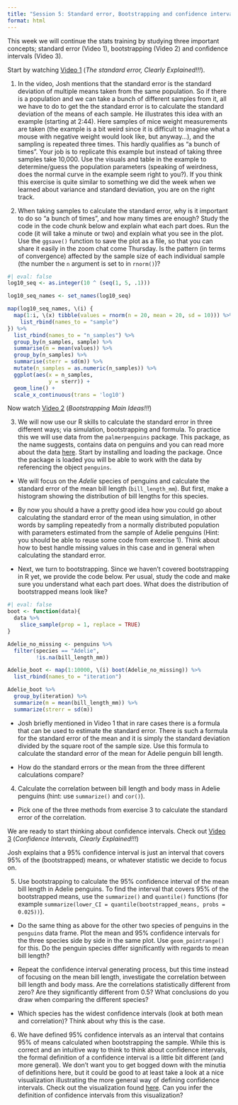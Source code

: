 ```yaml
---
title: "Session 5: Standard error, Bootstrapping and confidence intervals"
format: html
---
```


This week we will continue the stats training by studying three important concepts; standard error (Video 1), bootstrapping (Video 2) and confidence intervals (Video 3).   

Start by watching [Video 1](https://youtu.be/XNgt7F6FqDU?si=XZe8zkm1IDDxvwfl){target="_blank"} (*The standard error, Clearly Explained!!!*). 

1. In the video, Josh mentions that the standard error is the standard deviation of multiple means taken from the same population. So if there is a population and we can take a bunch of different samples from it, all we have to do to get the the standard error is to calculate the standard deviation of the means of each sample. He illustrates this idea with an example (starting at 2:44). Here samples of mice weight measurements are taken (the example is a bit weird since it is difficult to imagine what a mouse with negative weight would look like, but anyway...), and the sampling is repeated three times. This hardly qualifies as "a bunch of times". Your job is to replicate this example but instead of taking three samples take 10,000. Use the visuals and table in the example to determine/guess the population parameters (speaking of weirdness, does the normal curve in the example seem right to you?). If you think this exercise is quite similar to something we did the week when we learned about variance and standard deviation, you are on the right track.   

2. When taking samples to calculate the standard error, why is it important to do so "a bunch of times", and how many times are enough? Study the code in the code chunk below and explain what each part does. Run the code (it will take a minute or two) and explain what you see in the plot. Use the `ggsave()` function to save the plot as a file, so that you can share it easily in the zoom chat come Thursday. Is the pattern (in terms of convergence) affected by the sample size of each individual sample (the number the `n` argument is set to in `rnorm()`)? 

```r
#| eval: false
log10_seq <- as.integer(10 ^ (seq(1, 5, .1)))

log10_seq_names <- set_names(log10_seq)

map(log10_seq_names, \(i) {
  map(1:i, \(x) tibble(values = rnorm(n = 20, mean = 20, sd = 10))) %>% 
    list_rbind(names_to = "sample")
}) %>%
  list_rbind(names_to = "n_samples") %>% 
  group_by(n_samples, sample) %>% 
  summarise(m = mean(values)) %>% 
  group_by(n_samples) %>% 
  summarise(sterr = sd(m)) %>% 
  mutate(n_samples = as.numeric(n_samples)) %>% 
  ggplot(aes(x = n_samples,
             y = sterr)) +
  geom_line() +
  scale_x_continuous(trans = 'log10')
```

Now watch [Video 2](https://youtu.be/Xz0x-8-cgaQ?si=xFJeubpWZXvJsNvD){target="_blank"} (*Bootstrapping Main Ideas!!!*)

3. We will now use our R skills to calculate the standard error in three different ways; via simulation, bootstrapping and formula. To practice this we will use data from the `palmerpenguins` package. This package, as the name suggests, contains data on penguins and you can read more about the data [here](https://allisonhorst.github.io/palmerpenguins/){target="_blank"}. Start by installing and loading the package. Once the package is loaded you will be able to work with the data by referencing the object `penguins`.

  * We will focus on the *Adelie* species of penguins and calculate the standard error of the mean bill length (`bill_length_mm`). But first, make a histogram showing the distribution of bill lengths for this species. 

  * By now you should a have a pretty good idea how you could go about calculating the standard error of the mean using simulation, in other words by sampling repeatedly from a normally distributed population with parameters estimated from the sample of Adelie penguins (Hint: you should be able to reuse some code from exercise 1). Think about how to best handle missing values in this case and in general when calculating the standard error. 

  * Next, we turn to bootstrapping. Since we haven't covered bootstrapping in R yet, we provide the code below. Per usual, study the code and make sure you understand what each part does. What does the distribution of bootstrapped means look like? 
  
```r
#| eval: false
boot <- function(data){
  data %>% 
    slice_sample(prop = 1, replace = TRUE)
}

Adelie_no_missing <- penguins %>% 
  filter(species == "Adelie", 
         !is.na(bill_length_mm)) 

Adelie_boot <- map(1:10000, \(i) boot(Adelie_no_missing)) %>% 
  list_rbind(names_to = "iteration")

Adelie_boot %>% 
  group_by(iteration) %>% 
  summarize(m = mean(bill_length_mm)) %>% 
  summarize(strerr = sd(m))
```

  * Josh briefly mentioned in Video 1 that in rare cases there is a formula that can be used to estimate the standard error. There is such a formula for the standard error of the mean and it is simply the standard deviation divided by the square root of the sample size. Use this formula to calculate the standard error of the mean for Adelie penguin bill length. 
  
  * How do the standard errors or the mean from the three different calculations compare? 

4. Calculate the correlation between bill length and body mass in Adelie penguins (hint: use `summarize()` and `cor()`). 

  * Pick one of the three methods from exercise 3 to calculate the standard error of the correlation. 
  

We are ready to start thinking about confidence intervals. Check out [Video 3](https://youtu.be/TqOeMYtOc1w?si=1lA81N7A7nnaShfm){target="_blank"} (*Confidence Intervals, Clearly Explained!!!*)

Josh explains that a 95% confidence interval is just an interval that covers 95% of the (bootstrapped) means, or whatever statistic we decide to focus on. 

5. Use bootstrapping to calculate the 95% confidence interval of the mean bill length in Adelie penguins. To find the interval that covers 95% of the bootstrapped means, use the `summarize()` and `quantile()` functions (for example `summarize(lower_CI = quantile(bootstrapped_means, probs = 0.025))`).

  * Do the same thing as above for the other two species of penguins in the `penguins` data frame. Plot the mean and 95% confidence intervals for the three species side by side in the same plot. Use `geom_pointrange()` for this. Do the penguin species differ significantly with regards to mean bill length? 
  
  * Repeat the confidence interval generating process, but this time instead of focusing on the mean bill length, investigate the correlation between bill length and body mass. Are the correlations statistically different from zero? Are they significantly different from 0.5? What conclusions do you draw when comparing the different species? 
  
  * Which species has the widest confidence intervals (look at both mean and correlation)? Think about why this is the case. 
  
6. We have defined 95% confidence intervals as an interval that contains 95% of means calculated when bootstrapping the sample. While this is correct and an intuitive way to think to think about confidence intervals, the formal definition of a confidence interval is a little bit different (and more general). We don't want you to get bogged down with the minutia of definitions here, but it could be good to at least take a look at a nice visualization illustrating the more general way of defining confidence intervals. Check out the visualization found [here](https://rpsychologist.com/d3/ci/){target="_blank"}. Can you infer the definition of confidence intervals from this visualization? 



